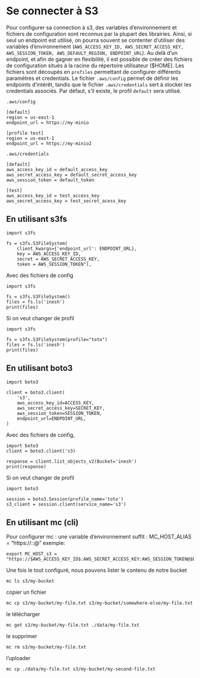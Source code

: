# Se connecter à S3

Pour configurer sa connection à s3, des variables d'environnement et fichiers de configuration sont reconnus par la plupart des librairies. Ainsi, si seul un endpoint est utilisé, on pourra souvent se contenter d'utiliser des variables d'environnement (`AWS_ACCESS_KEY_ID, AWS_SECRET_ACCESS_KEY, AWS_SESSION_TOKEN, AWS_DEFAULT_REGION, ENDPOINT_URL`).
Au delà d'un endpoint, et afin de gagner en flexibilité, il est possible de créer des fichiers de configuration situés à la racine du répertoire utilisateur ($HOME). Les fichiers sont découpés en `profiles` permettant de configurer différents paramètres et credentials. Le fichier `.aws/config` permet de définir les endpoints d'intérêt, tandis que le fichier `.aws/credentials` sert à stocker les credentials associés. Par défaut, s'il existe, le profil `default` sera utilisé.

`.aws/config`
```
[default]
region = us-east-1
endpoint_url = https://my-minio

[profile test]
region = us-east-1
endpoint_url = https://my-minio2

```

`.aws/credentials`
```
[default]
aws_access_key_id = default_access_key
aws_secret_access_key = default_secret_access_key
aws_session_token = default_token

[test]
aws_access_key_id = test_access_key
aws_secret_access_key = test_secret_acess_key
```


## En  utilisant s3fs

```
import s3fs

fs = s3fs.S3FileSystem(
    client_kwargs={'endpoint_url': ENDPOINT_URL},
    key = AWS_ACCESS_KEY_ID, 
    secret = AWS_SECRET_ACCESS_KEY, 
    token = AWS_SESSION_TOKEN"),

```

Avec des fichiers de config

```
import s3fs

fs = s3fs.S3FileSystem()
files = fs.ls('inesh')
print(files)
```
Si on veut changer de profil
```
import s3fs

fs = s3fs.S3FileSystem(profile="toto")
files = fs.ls('inesh')
print(files)
```

## En utilisant boto3

```
import boto3

client = boto3.client(
    's3',
    aws_access_key_id=ACCESS_KEY,
    aws_secret_access_key=SECRET_KEY,
    aws_session_token=SESSION_TOKEN,
    endpoint_url=ENDPOINT_URL,
)
```
Avec des fichiers de config, 

```
import boto3
client = boto3.client('s3)

response = client.list_objects_v2(Bucket='inesh')
print(response)

```
Si on veut changer de profil

```
import boto3

session = boto3.Session(profile_name='toto')
s3_client = session.client(service_name='s3')

```

## En utilisant mc (cli)

Pour configurer mc : une variable d'environnement suffit : MC_HOST_ALIAS = "https://<Access Key>:<Secret Key>:<Session Token>@<YOUR-S3-ENDPOINT>"
exemple:
```
export MC_HOST_s3 = "https://$AWS_ACCESS_KEY_ID$:AWS_SECRET_ACCESS_KEY:AWS_SESSION_TOKEN@$ENDPOINT_URL$"
```

Une fois le tout configuré, nous pouvons lister le contenu de notre bucket
```
mc ls s3/my-bucket
```
copier un fichier
```
mc cp s3/my-bucket/my-file.txt s3/my-bucket/somewhere-else/my-file.txt
```
le télécharger
```
mc get s3/my-bucket/my-file.txt ./data/my-file.txt
```
le supprimer
```
mc rm s3/my-bucket/my-file.txt
```
l'uploader
```
mc cp ./data/my-file.txt s3/my-bucket/my-second-file.txt
```




